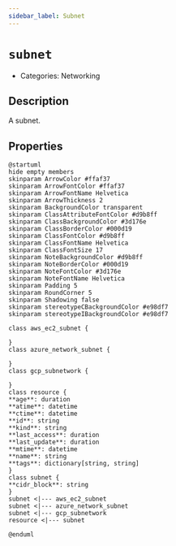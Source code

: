 ```yaml
---
sidebar_label: Subnet
---
```


# `subnet`

- Categories: Networking

## Description

A subnet.

## Properties

<ZoomPanPinch>

```kroki imgType="plantuml" imgAlt="Diagram of Subnet data model"
@startuml
hide empty members
skinparam ArrowColor #ffaf37
skinparam ArrowFontColor #ffaf37
skinparam ArrowFontName Helvetica
skinparam ArrowThickness 2
skinparam BackgroundColor transparent
skinparam ClassAttributeFontColor #d9b8ff
skinparam ClassBackgroundColor #3d176e
skinparam ClassBorderColor #000d19
skinparam ClassFontColor #d9b8ff
skinparam ClassFontName Helvetica
skinparam ClassFontSize 17
skinparam NoteBackgroundColor #d9b8ff
skinparam NoteBorderColor #000d19
skinparam NoteFontColor #3d176e
skinparam NoteFontName Helvetica
skinparam Padding 5
skinparam RoundCorner 5
skinparam Shadowing false
skinparam stereotypeCBackgroundColor #e98df7
skinparam stereotypeIBackgroundColor #e98df7

class aws_ec2_subnet {

}
class azure_network_subnet {

}
class gcp_subnetwork {

}
class resource {
**age**: duration
**atime**: datetime
**ctime**: datetime
**id**: string
**kind**: string
**last_access**: duration
**last_update**: duration
**mtime**: datetime
**name**: string
**tags**: dictionary[string, string]
}
class subnet {
**cidr_block**: string
}
subnet <|--- aws_ec2_subnet
subnet <|--- azure_network_subnet
subnet <|--- gcp_subnetwork
resource <|--- subnet

@enduml
```

</ZoomPanPinch>
